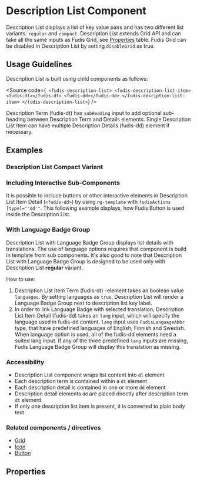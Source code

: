 
<Meta title="Components/Description List" />

# Description List Component

Description List displays a list of key value pairs and has two different list variants: `regular` and `compact`.
Description List extends Grid API and can take all the same inputs as Fudis Grid, see [Properties](#properties) table. Fudis Grid can be disabled in Description List by setting `disableGrid` as true.

## Usage Guidelines

Description List is built using child components as follows:

<Source
  code={`
<fudis-description-list>
  <fudis-description-list-item>
    <fudis-dt></fudis-dt>
    <fudis-dd></fudis-dd>
  </fudis-desription-list-item>
</fudis-description-list>`}
/>

Description Term (fudis-dt) has `subHeading` input to add optional sub-heading between Description Term and Details elements. Single Description List Item can have multiple Description Details (fudis-dd) element if necessary.

## Examples

### Description List Compact Variant

<Canvas of={DescriptionListStories.DescriptionList}></Canvas>

### Including Interactive Sub-Components

It is possible to incluce buttons or other interactive elements in Description List Item Detail (`<fudis-dd>`) by using `ng-template` with `fudisActions [type]="'dd'"`. This following example displays, how Fudis Button is used inside the Description List.

<Canvas of={DescriptionListStories.DescriptionListWithSubComponents}></Canvas>

### With Language Badge Group

Description List with Language Badge Group displays list details with translations. The use of language options requires that component is build in template from sub components. It's also good to note that Description List with Language Badge Group is designed to be used only with Description List **regular** variant.

How to use:

1. Description List Item Term (fudis-dt) -element takes an boolean value `languages`. By setting languages as `true`, Description List will render a Language Badge Group next to description list key label.
2. In order to link Language Badge with selected translation, Description List Item Detail (fudis-dd) takes an `lang` input, which will specify the language used in fudis-dd content. `lang` input uses `FudisLanguageAbbr` type, that have predefined languages of English, Finnish and Swedish. When language option is used, all of the fudis-dd elements need a suited lang input. If any of the three predefined `lang` inputs are missing, Fudis Language Badge Group will display this translation as missing.

<Canvas of={DescriptionListStories.DescriptionListWithLanguages}></Canvas>

### Accessibility

- Description List component wraps list content into `dl` element
- Each description term is contained within a `dt` element
- Each description detail is contained in one or more `dd` element
- Description detail elements `dd` are placed directly after description term `dt` element
- If only one description list item is present, it is converted to plain body text

### Related components / directives

- [Grid](/docs/components-grid-grid--example)
- [Icon](/docs/components-icon--icon)
- [Button](/docs/components-button--button)

## Properties

<ArgTypes of={DescriptionListComponent} />
